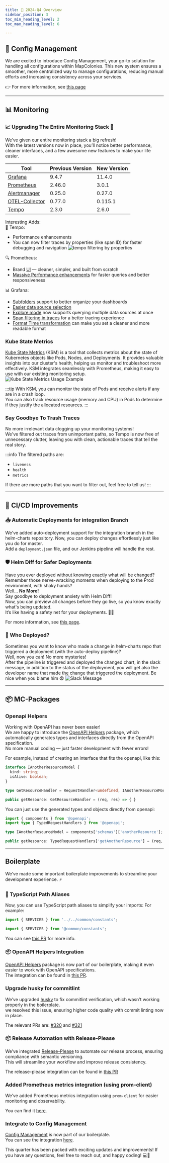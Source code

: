 ```yaml
---
title: 🎉 2024-Q4 Overview
sidebar_position: 3
toc_min_heading_level: 2
toc_max_heading_level: 6

---
```



## 🔧 Config Management
We are excited to introduce Config Management, your go-to solution for handling all configurations within MapColonies. 
This new system ensures a smoother, more centralized way to manage configurations, 
reducing manual efforts and increasing consistency across your services.

👉 For more information, see [this page](/docs/knowledge-base/config-management)

---

## 📊 Monitoring

### 📈 Upgrading The Entire Monitoring Stack 🚀
We’ve given our entire monitoring stack a big refresh!  
With the latest versions now in place, you’ll notice better performance, cleaner interfaces, and a few awesome new features to make your life easier.

| Tool           | Previous Version | New Version |
|----------------|------------------|-------------|
| [Grafana](https://grafana.com/docs/grafana/latest/release-notes)        | 9.4.7            | 11.4.0      |
| [Prometheus](https://prometheus.io/blog/2024/11/14/prometheus-3-0)     | 2.46.0           | 3.0.1       |
| [Alertmanager](https://prometheus.io/docs/alerting/latest/overview)   | 0.25.0           | 0.27.0      |
| [OTEL-Collector](https://opentelemetry.io/docs/collector/) | 0.77.0           | 0.115.1     |
| [Tempo](https://grafana.com/docs/tempo/latest/release-notes/)          | 2.3.0            | 2.6.0       |

Interesting Adds:  
🧭 Tempo:
* Performance enhancements
* You can now filter traces by properties (like span ID) for faster debugging and navigation
![tempo filtering by properties](./img/2024-q4/tempo-filtering.png)


🔍 Prometheus:
* Brand [UI](https://prometheus.io/blog/2024/11/14/prometheus-3-0/#new-ui) — cleaner, simpler, and built from scratch
* [Massive Performance enhancements](https://prometheus.io/blog/2024/11/14/prometheus-3-0/#performance) for faster queries and better responsiveness

📊 Grafana:
* [Subfolders](https://grafana.com/docs/grafana/latest/whatsnew/whats-new-in-v10-0/#subfolders) support to better organize your dashboards
* [Easier data source selection](https://grafana.com/docs/grafana/latest/whatsnew/whats-new-in-v10-0/#select-data-sources-more-easily)
* [Explore mode](https://grafana.com/docs/grafana/latest/whatsnew/whats-new-in-v10-0/#query-multiple-data-sources-in-explore) now supports querying multiple data sources at once
* [Span filtering in traces](https://grafana.com/docs/grafana/latest/whatsnew/whats-new-in-v10-0/#span-filtering-for-traces) for a better tracing experience
* [Format Time transformation](https://grafana.com/docs/grafana/latest/whatsnew/whats-new-in-v10-1/#format-time-transformation) can make you set a cleaner and more readable format

### Kube State Metrics
[Kube State Metrics](https://github.com/kubernetes/kube-state-metrics) (KSM) is a tool that collects 
metrics about the state of Kubernetes objects like Pods, Nodes, and Deployments. 
It provides valuable insights into our cluster's health, helping us monitor and troubleshoot more effectively. 
KSM integrates seamlessly with Prometheus, making it easy to use with our existing monitoring setup.
![Kube State Metrics Usage Example](./img/2024-q4/ksm.png)

:::tip
With KSM, you can monitor the state of Pods and receive alerts if any are in a crash loop.  
You can also track resource usage (memory and CPU) in Pods to determine if they justify the allocated resources.
:::

### Say Goodbye To Trash Traces
No more irrelevant data clogging up your monitoring systems!  
We've filtered out traces from unimportant paths, so Tempo is now free of unnecessary clutter, 
leaving you with clean, actionable traces that tell the real story.

:::info
The filtered paths are: 
* `liveness`
* `health`
* `metrics`

If there are more paths that you want to filter out, feel free to tell us!
:::

---

## 🚀 CI/CD Improvements

### 📥 Automatic Deployments for integration Branch

We've added auto-deployment support for the integration branch in the helm-charts repository. 
Now, you can deploy changes effortlessly just like you do for master.  
Add a `deployment.json` file, and our Jenkins pipeline will handle the rest.

### 🛡️ Helm Diff for Safer Deployments
Have you ever deployed without knowing exactly what will be changed?  
Remember those nerve-wracking moments when deploying to the Prod environment, with shaky hands?  
Well... **No More!**  
Say goodbye to deployment anxiety with Helm Diff!  
Now, you can preview all changes before they go live, so you know exactly what's being updated.  
It’s like having a safety net for your deployments. 💂🥅

For more information, see [this page](/docs/guides/DevOps/helm-diff.mdx).

### 👥 Who Deployed?
Sometimes you want to know who made a change in helm-charts repo that triggered a deployment (with the auto-deploy pipeline)?  
Well, now you can! No more mysteries!  
After the pipeline is triggered and deployed the changed chart, in the slack message, in addition to the status of the deployment, 
you will get also the developer name that made the change that triggered the deployment.
Be nice when you blame him 😨
![Slack Message](./img/2024-q4/blame.png)

---

## 📦 MC-Packages

### Openapi Helpers
Working with OpenAPI has never been easier!  
We are happy to introduce the [OpenAPI Helpers](/docs/knowledge-base/packages/openapi-helpers) package, 
which automatically generates types and interfaces directly from the OpenAPI specification.  
No more manual coding — just faster development with fewer errors!

For example, instead of creating an interface that fits the openapi, like this:

```ts title="Before"
interface IAnotherResourceModel {
  kind: string;
  isAlive: boolean;
}

type GetResourceHandler = RequestHandler<undefined, IAnotherResourceModel>;

public getResource: GetResourceHandler = (req, res) => { }
```

You can just use the generated types and objects directly from openapi:

```ts title="Using The Package"
import { components } from '@openapi';
import type { TypedRequestHandlers } from '@openapi';

type IAnotherResourceModel = components['schemas']['anotherResource'];

public getResource: TypedRequestHandlers['getAnotherResource'] = (req, res) => { }
```

---

## Boilerplate

We’ve made some important boilerplate improvements to streamline your development experience. ⚡


### 📂 TypeScript Path Aliases

Now, you can use TypeScript path aliases to simplify your imports:
For example:  
```ts title="Relative Paths"
import { SERVICES } from '../../common/constants';
```  

```ts title="Using tsc-alias NPM Package"
import { SERVICES } from '@common/constants';
```

You can see [this PR](https://github.com/MapColonies/ts-server-boilerplate/pull/310) for more info.

### 📦 OpenAPI Helpers Integration

[OpenAPI Helpers](#openapi-helpers) package is now part of our boilerplate, making it even easier to work with OpenAPI specifications.  
The integration can be found in [this PR](https://github.com/MapColonies/ts-server-boilerplate/pull/314).

### Upgrade husky for commitlint

We’ve upgraded [husky](https://www.npmjs.com/package/husky) to fix commitlint verification, which wasn’t working properly in the boilerplate.  
we resolved this issue, ensuring higher code quality with commit linting now in place.

The relevant PRs are: [#320](https://github.com/MapColonies/ts-server-boilerplate/pull/320) and 
[#321](https://github.com/MapColonies/ts-server-boilerplate/pull/321)

### 📦 Release Automation with Release-Please

We’ve integrated [Release-Please](https://github.com/googleapis/release-please) to automate our release process, 
ensuring compliance with semantic versioning.  
This will streamline your workflow and improve release consistency.

The release-please integration can be found in [this PR](https://github.com/MapColonies/ts-server-boilerplate/pull/319)

### Added Prometheus metrics integration (using prom-client)

We’ve added Prometheus metrics integration using `prom-client` for easier monitoring and observability.

You can find it [here](https://github.com/MapColonies/ts-server-boilerplate/pull/325).

### Integrate to Config Management

[Config Management](#-config-management) is now part of our boilerplate.  
You can see the integration [here](https://github.com/MapColonies/ts-server-boilerplate/pull/311).

This quarter has been packed with exciting updates and improvements! If you have any questions, feel free to reach out, and happy coding! 💻🚀
